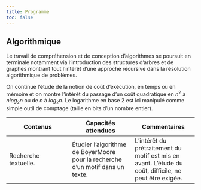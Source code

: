 ```yaml
---
title: Programme
toc: false
---
```


## Algorithmique

Le travail de compréhension et de conception d’algorithmes se poursuit en terminale notamment via l’introduction des structures d’arbres et de graphes montrant tout l’intérêt d’une approche récursive dans la résolution algorithmique de problèmes.

On continue l’étude de la notion de coût d’exécution, en temps ou en mémoire et on montre l’intérêt du passage d’un coût quadratique en $n^2$ à $n log_2 n$ ou de $n$ à $log_2 n$. Le logarithme en base 2 est ici manipulé comme simple outil de comptage (taille en bits d’un nombre entier).

|Contenus| Capacités attendues| Commentaires|
|-----|-----|-----|
|Recherche textuelle. |Étudier l’algorithme de BoyerMoore pour la recherche d’un motif dans un texte.| L’intérêt du prétraitement du motif est mis en avant. L’étude du coût, difficile, ne peut être exigée.|
